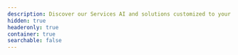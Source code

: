 ```yaml
---
description: Discover our Services AI and solutions customized to your needs.
hidden: true
headeronly: true
container: true
searchable: false
---
```


<script type="module">
    Chatbot.init({
        chatflowid: "da40ac9c-6169-4b0a-881b-732a4979a6ec",
        apiHost: "https://sapiensia-mdlbsk.hf.space",
    })
</script>
